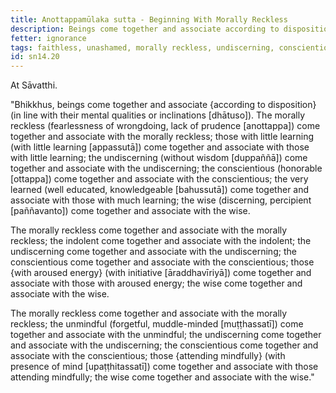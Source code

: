 ```yaml
---
title: Anottappamūlaka sutta - Beginning With Morally Reckless
description: Beings come together and associate according to disposition. The morally reckless come together and associate with the morally reckless; and other pairs of dispositions are mentioned.
fetter: ignorance
tags: faithless, unashamed, morally reckless, undiscerning, conscientious, with fear of wrongdoing, muddle-minded, mindful, aroused energy, very learned, wise, beings, friendship, disposition, mental qualities, sn, sn12-21, sn14
id: sn14.20
---
```


At Sāvatthi.

"Bhikkhus, beings come together and associate \{according to disposition} (in line with their mental qualities or inclinations [dhātuso]). The morally reckless (fearlessness of wrongdoing, lack of prudence [anottappa]) come together and associate with the morally reckless; those with little learning (with little learning [appassutā]) come together and associate with those with little learning; the undiscerning (without wisdom [duppaññā]) come together and associate with the undiscerning; the conscientious (honorable [ottappa]) come together and associate with the conscientious; the very learned (well educated, knowledgeable [bahussutā]) come together and associate with those with much learning; the wise (discerning, percipient [paññavanto]) come together and associate with the wise.

The morally reckless come together and associate with the morally reckless; the indolent come together and associate with the indolent; the undiscerning come together and associate with the undiscerning; the conscientious come together and associate with the conscientious; those \{with aroused energy} (with initiative [āraddhavīriyā]) come together and associate with those with aroused energy; the wise come together and associate with the wise.

The morally reckless come together and associate with the morally reckless; the unmindful (forgetful, muddle-minded [muṭṭhassatī]) come together and associate with the unmindful; the undiscerning come together and associate with the undiscerning; the conscientious come together and associate with the conscientious; those \{attending mindfully} (with presence of mind [upaṭṭhitassatī]) come together and associate with those attending mindfully; the wise come together and associate with the wise."